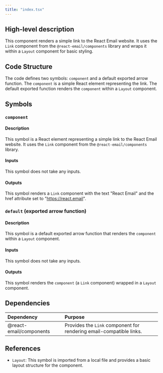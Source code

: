 ```yaml
---
title: "index.tsx"
---
```


## High-level description
This component renders a simple link to the React Email website. It uses the `Link` component from the `@react-email/components` library and wraps it within a `Layout` component for basic styling.

## Code Structure
The code defines two symbols: `component` and a default exported arrow function. The `component` is a simple React element representing the link. The default exported function renders the `component` within a `Layout` component.

## Symbols
### `component`
#### Description
This symbol is a React element representing a simple link to the React Email website. It uses the `Link` component from the `@react-email/components` library.

#### Inputs
This symbol does not take any inputs.

#### Outputs
This symbol renders a `Link` component with the text "React Email" and the href attribute set to "https://react.email".

### `default` (exported arrow function)
#### Description
This symbol is a default exported arrow function that renders the `component` within a `Layout` component.

#### Inputs
This symbol does not take any inputs.

#### Outputs
This symbol renders the `component` (a `Link` component) wrapped in a `Layout` component.

## Dependencies
| Dependency | Purpose |
|:-----------|:--------|
| @react-email/components | Provides the `Link` component for rendering email-compatible links. |

## References
- `Layout`: This symbol is imported from a local file and provides a basic layout structure for the component. 

